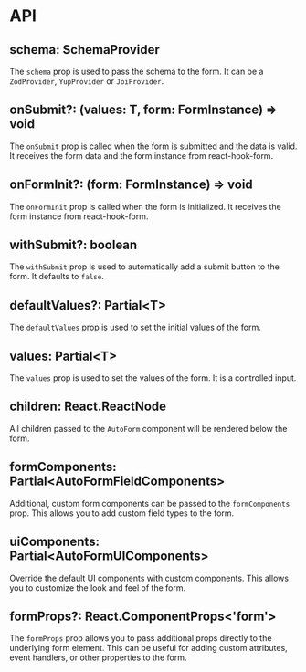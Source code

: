 # API

## schema: SchemaProvider

The `schema` prop is used to pass the schema to the form. It can be a `ZodProvider`, `YupProvider` or `JoiProvider`.

## onSubmit?: (values: T, form: FormInstance) => void

The `onSubmit` prop is called when the form is submitted and the data is valid. It receives the form data and the form instance from react-hook-form.

## onFormInit?: (form: FormInstance) => void

The `onFormInit` prop is called when the form is initialized. It receives the form instance from react-hook-form.

## withSubmit?: boolean

The `withSubmit` prop is used to automatically add a submit button to the form. It defaults to `false`.

## defaultValues?: Partial\<T>

The `defaultValues` prop is used to set the initial values of the form.

## values: Partial\<T>

The `values` prop is used to set the values of the form. It is a controlled input.

## children: React.ReactNode

All children passed to the `AutoForm` component will be rendered below the form.

## formComponents: Partial\<AutoFormFieldComponents>

Additional, custom form components can be passed to the `formComponents` prop. This allows you to add custom field types to the form.

## uiComponents: Partial\<AutoFormUIComponents>

Override the default UI components with custom components. This allows you to customize the look and feel of the form.

## formProps?: React.ComponentProps\<'form'>

The `formProps` prop allows you to pass additional props directly to the underlying form element. This can be useful for adding custom attributes, event handlers, or other properties to the form.
